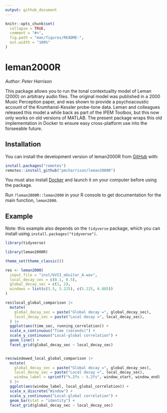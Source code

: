 ```yaml
---
output: github_document
---
```


<!-- README.md is generated from README.Rmd. Please edit that file -->

```r
knitr::opts_chunk$set(
  collapse = TRUE,
  comment = "#>",
  fig.path = "man/figures/README-",
  out.width = "100%"
)
```

# leman2000R

*Author: Peter Harrison*

<!-- badges: start -->
<!-- badges: end -->

This package allows you to run the tonal contextuality model of Leman (2000) on arbitrary audio files. 
The original model was published in a 2000 Music Perception paper, and was shown
to provide a psychoacoustic account of the Krumhansl-Kessler probe-tone data.
Leman and colleagues released this model a while back as part of the 
IPEM Toolbox, but this now only works on old versions of MATLAB.
The present package wraps this old implementation in Docker to ensure
easy cross-platform use into the forseeable future.


## Installation

You can install the development version of leman2000R from [GitHub](https://github.com/) with:

``` r
install.packages("remotes")
remotes::install_github("pmcharrison/leman2000R")
```

You must also install [Docker](https://docker.io/) and launch it on your computer
before using the package.

Run `?leman2000R::leman2000` in your R console to get documentation for the main function,
`leman2000`.

## Example

Note: this example also depends on the `tidyverse` package, which you can install using `install.packages("tidyverse")`.

```r
library(tidyverse)

library(leman2000R)

theme_set(theme_classic())

res <- leman2000(
  input_file = "inst/bVII_eGuitar_A.wav",
  local_decay_sec = c(0.1, 0.5),
  global_decay_sec = c(1, 2),
  windows = list(c(3.5, 5.225), c(5.225, 6.885))
)

res$local_global_comparison |>
  mutate(
    global_decay_sec = paste("Global decay =", global_decay_sec),
    local_decay_sec = paste("Local decay =", local_decay_sec),
  ) |>
  ggplot(aes(time_sec, running_correlation)) +
  scale_x_continuous("Time (seconds)") +
  scale_y_continuous("Local-global correlation") +
  geom_line() +
  facet_grid(global_decay_sec ~ local_decay_sec)


res$windowed_local_global_comparison |>
  mutate(
    global_decay_sec = paste("Global decay =", global_decay_sec),
    local_decay_sec = paste("Local decay =", local_decay_sec),
    window_label = sprintf("%.2fs - %.2fs", window_start, window_end)
  ) |>
  ggplot(aes(window_label, local_global_correlation)) +
  scale_x_discrete("Window") +
  scale_y_continuous("Local-global correlation") +
  geom_bar(stat = "identity") +
  facet_grid(global_decay_sec ~ local_decay_sec)
```
